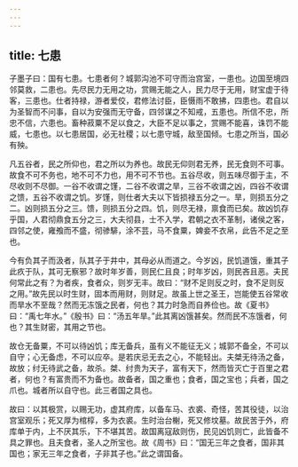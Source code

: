 ```yaml
---
---
---
```

title: 七患
---




子墨子曰：国有七患。七患者何？城郭沟池不可守而治宫室，一患也。边国至境四邻莫救，二患也。先尽民力无用之功，赏赐无能之人，民力尽于无用，财宝虚于待客，三患也。仕者持禄，游者爱佼，君修法讨臣，臣慑雨不敢拂，四患也。君自以为圣智而不问事，自以为安强而无守备，四邻谋之不知戒，五患也。所信不忠，所忠不信，六患也。畜种菽粟不足以食之，大臣不足以事之，赏赐不能喜，诛罚不能威，七患也。以七患居国，必无社稷；以七患守城，敌至国倾。七患之所当，国必有殃。

凡五谷者，民之所仰也，君之所以为养也。故民无仰则君无养，民无食则不可事。故食不可不务也，地不可不力也，用不可不节也。五谷尽收，则五味尽御于主，不尽收则不尽御。一谷不收谓之馑，二谷不收谓之旱，三谷不收谓之凶，四谷不收谓之馈，五谷不收谓之饥。岁馑，则仕者大夫以下皆损禄五分之一。旱，则损五分之二。凶则损五分之三。馈，则损五分之四。饥，则尽无禄，禀食而已矣。故凶饥存乎国，人君彻鼎食五分之三，大夫彻县，士不入学，君朝之衣不革制，诸侯之客，四邻之使，雍飧而不盛，彻骖騑，涂不芸，马不食粟，婢妾不衣帛，此告不足之至也。

今有负其子而汲者，队其子于井中，其母必从而道之。今岁凶，民饥道饿，重其子此疚于队，其可无察邪？故时年岁善，则民仁且良；时年岁凶，则民吝且恶。夫民何常此之有？为者疾，食者众，则岁无丰。故曰：“财不足则反之时，食不足则反之用。”故先民以时生财，固本而用财，则财足。故虽上世之圣王，岂能使五谷常收而旱水不至哉？然而无冻饿之民者，何也？其力时急而自养俭也。故《夏书》曰：“禹七年水。”《殷书》曰：“汤五年旱。”此其离凶饿甚矣。然而民不冻饿者，何也？其生财密，其用之节也。

故仓无备粟，不可以待凶饥；库无备兵，虽有义不能征无义；城郭不备全，不可以自守；心无备虑，不可以应卒。是若庆忌无去之心，不能轻出。夫桀无待汤之备，故放；纣无待武之备，故杀。桀、纣贵为天子，富有天下，然而皆灭亡于百里之君者，何也？有富贵而不为备也。故备者，国之重也；食者，国之宝也；兵者，国之爪也。城者所以自守也。此三者国之具也。

故曰：以其极赏，以赐无功，虚其府库，以备车马、衣裘、奇怪，苦其役徒，以治宫室观乐；死又厚为棺椁，多为衣裘。生时治台榭，死又修坟墓。故民苦于外，府库单于内，上不厌其乐，下不堪其苦。故国离寇敌则伤，民见凶饥则亡，此皆备不具之罪也。且夫食者，圣人之所宝也。故《周书》曰：“国无三年之食者，国非其国也；家无三年之食者，子非其子也。”此之谓国备。